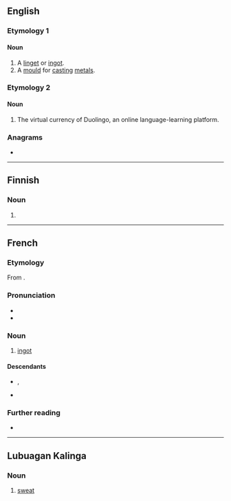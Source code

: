==English==

===Etymology 1===

====Noun====
{{en-noun}}

# A [[linget]] or [[ingot]].
# A [[mould]] for [[cast]]ing [[metal]]s.

===Etymology 2===
{{blend|en|lingo|ingot}}

====Noun====
{{en-noun}}

# {{lb|en|internet}} {{rfd-sense|en}} The virtual currency of Duolingo, an online language-learning platform.

{{Webster 1913}}

===Anagrams===
* {{anagrams|en|a=gilnot|loting|tiglon|toling}}

----

==Finnish==

===Noun===
{{head|fi|noun form}}

# {{fi-form of|linko|case=nominative|pl=plural}}

----

==French==

===Etymology===
From {{etyl|en|fr}} {{m|en|ingot}}.

===Pronunciation===
* {{fr-IPA}}
* {{audio|fr|Fr-Paris--lingot.ogg|Audio (Paris)}}

===Noun===
{{fr-noun|m}}

# [[ingot]]

====Descendants====
* {{desc|en|lingot}}, {{l|en|linget}}
* {{desc|pt|lingote}}

===Further reading===
* {{R:TLFi}}

----

==Lubuagan Kalinga==

===Noun===
{{head|knb|noun}}

# [[sweat]]